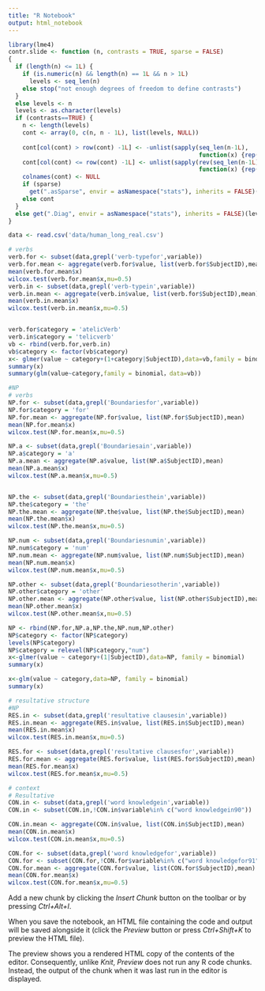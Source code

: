 ---
title: "R Notebook"
output: html_notebook
---

```{r}
library(lme4)
contr.slide <- function (n, contrasts = TRUE, sparse = FALSE)
{
  if (length(n) <= 1L) {
    if (is.numeric(n) && length(n) == 1L && n > 1L)
      levels <- seq_len(n)
    else stop("not enough degrees of freedom to define contrasts")
  }
  else levels <- n
  levels <- as.character(levels)
  if (contrasts==TRUE) {
    n <- length(levels)
    cont <- array(0, c(n, n - 1L), list(levels, NULL))
    
    cont[col(cont) > row(cont) -1L] <- -unlist(sapply(seq_len(n-1L),
                                                      function(x) {rep(n-x,x)}))
    cont[col(cont) <= row(cont) -1L] <- unlist(sapply(rev(seq_len(n-1L)),
                                                      function(x) {rep(n-x,x)}))
    colnames(cont) <- NULL
    if (sparse)
      get(".asSparse", envir = asNamespace("stats"), inherits = FALSE)(cont)
    else cont
  }
  else get(".Diag", envir = asNamespace("stats"), inherits = FALSE)(levels, sparse = sparse)
}
```

```{r}
data <- read.csv('data/human_long_real.csv')

```

```{r}
# verbs
verb.for <- subset(data,grepl('verb-typefor',variable))
verb.for.mean <- aggregate(verb.for$value, list(verb.for$SubjectID),mean)
mean(verb.for.mean$x)
wilcox.test(verb.for.mean$x,mu=0.5)
verb.in <- subset(data,grepl('verb-typein',variable))
verb.in.mean <- aggregate(verb.in$value, list(verb.for$SubjectID),mean)
mean(verb.in.mean$x)
wilcox.test(verb.in.mean$x,mu=0.5)


verb.for$category = 'atelicVerb'
verb.in$category = 'telicverb'
vb <- rbind(verb.for,verb.in)
vb$category <- factor(vb$category)
x<- glmer(value ~ category+(1+category|SubjectID),data=vb,family = binomial, control = glmerControl(optimizer = "bobyqa",nAGQ = 10))
summary(x)
summary(glm(value~category,family = binomial，data=vb))

```

```{r}
#NP
# verbs
NP.for <- subset(data,grepl('Boundariesfor',variable))
NP.for$category = 'for'
NP.for.mean <- aggregate(NP.for$value, list(NP.for$SubjectID),mean)
mean(NP.for.mean$x)
wilcox.test(NP.for.mean$x,mu=0.5)

NP.a <- subset(data,grepl('Boundariesain',variable))
NP.a$category = 'a'
NP.a.mean <- aggregate(NP.a$value, list(NP.a$SubjectID),mean)
mean(NP.a.mean$x)
wilcox.test(NP.a.mean$x,mu=0.5)


NP.the <- subset(data,grepl('Boundariesthein',variable))
NP.the$category = 'the'
NP.the.mean <- aggregate(NP.the$value, list(NP.the$SubjectID),mean)
mean(NP.the.mean$x)
wilcox.test(NP.the.mean$x,mu=0.5)

NP.num <- subset(data,grepl('Boundariesnumin',variable))
NP.num$category = 'num'
NP.num.mean <- aggregate(NP.num$value, list(NP.num$SubjectID),mean)
mean(NP.num.mean$x)
wilcox.test(NP.num.mean$x,mu=0.5)

NP.other <- subset(data,grepl('Boundariesotherin',variable))
NP.other$category = 'other'
NP.other.mean <- aggregate(NP.other$value, list(NP.other$SubjectID),mean)
mean(NP.other.mean$x)
wilcox.test(NP.other.mean$x,mu=0.5)

NP <- rbind(NP.for,NP.a,NP.the,NP.num,NP.other)
NP$category <- factor(NP$category)
levels(NP$category)
NP$category = relevel(NP$category,"num")
x<-glmer(value ~ category+(1|SubjectID),data=NP, family = binomial)
summary(x)

x<-glm(value ~ category,data=NP, family = binomial)
summary(x)
```
```{r}
# resultative structure
#NP
RES.in <- subset(data,grepl('resultative clausesin',variable))
RES.in.mean <- aggregate(RES.in$value, list(RES.in$SubjectID),mean)
mean(RES.in.mean$x)
wilcox.test(RES.in.mean$x,mu=0.5)

RES.for <- subset(data,grepl('resultative clausesfor',variable))
RES.for.mean <- aggregate(RES.for$value, list(RES.for$SubjectID),mean)
mean(RES.for.mean$x)
wilcox.test(RES.for.mean$x,mu=0.5)

```
```{r}
# context
# Resultative
CON.in <- subset(data,grepl('word knowledgein',variable))
CON.in <- subset(CON.in,!CON.in$variable%in% c("word knowledgein90"))

CON.in.mean <- aggregate(CON.in$value, list(CON.in$SubjectID),mean)
mean(CON.in.mean$x)
wilcox.test(CON.in.mean$x,mu=0.5)

CON.for <- subset(data,grepl('word knowledgefor',variable))
CON.for <- subset(CON.for,!CON.for$variable%in% c("word knowledgefor91"))
CON.for.mean <- aggregate(CON.for$value, list(CON.for$SubjectID),mean)
mean(CON.for.mean$x)
wilcox.test(CON.for.mean$x,mu=0.5)
```



Add a new chunk by clicking the *Insert Chunk* button on the toolbar or by pressing *Ctrl+Alt+I*.

When you save the notebook, an HTML file containing the code and output will be saved alongside it (click the *Preview* button or press *Ctrl+Shift+K* to preview the HTML file).

The preview shows you a rendered HTML copy of the contents of the editor. Consequently, unlike *Knit*, *Preview* does not run any R code chunks. Instead, the output of the chunk when it was last run in the editor is displayed.
